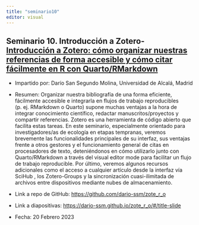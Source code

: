 ```yaml
---
title: "seminario10"
editor: visual
---
```


## Seminario 10. Introducción a Zotero- [Introducción a Zotero: cómo organizar nuestras referencias de forma accesible y cómo citar fácilmente en R con Quarto/RMarkdown](https://www.youtube.com/watch?v=nkEM6ny_E9U) 

- Impartido por: Darío San Segundo Molina, Universidad de Alcalá, Madrid 

- Resumen: Organizar nuestra bibliografía de una forma eficiente, fácilmente accesible e integrarla en flujos de trabajo reproducibles (p. ej. RMarkdown o Quarto) supone muchas ventajas a la hora de integrar conocimiento científico, redactar manuscritos/proyectos y compartir referencias. Zotero es una herramienta de código abierto que facilita estas tareas. En este seminario, especialmente orientado para investigadores/as de ecología en etapas tempranas, veremos brevemente las funcionalidades principales de su interfaz, sus ventajas frente a otros gestores y el funcionamiento general de citas en procesadores de texto, deteniéndonos en cómo utilizarlo junto con Quarto/RMarkdown a través del visual editor mode para facilitar un flujo de trabajo reproducible. Por último, veremos algunos recursos adicionales como el acceso a cualquier artículo desde la interfaz vía SciHub , los Zotero-Groups y la sincronización cuasi-ilimitada de archivos entre dispositivos mediante nubes de almacenamiento. 

- Link a repo de GitHub: <https://github.com/dario-ssm/zote_r_o> 

- Link a diapositivas: <https://dario-ssm.github.io/zote_r_o/#/title-slide> 

- Fecha: 20 Febrero 2023
